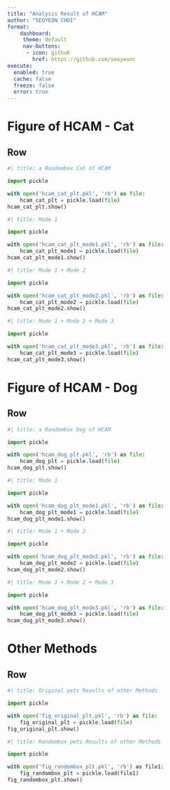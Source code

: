 ```yaml
---
title: "Analysis Result of HCAM"
author: "SEOYEON CHOI"
format:
    dashboard:
     theme: default
     nav-buttons:
      - icon: github
        href: https://github.com/seoyeonc
execute: 
  enabled: true
  cache: false
  freeze: false
  error: true
---
```


# Figure of HCAM - Cat

## Row {.tabset}

```python
#| title: a Randombox Cat of HCAM

import pickle

with open('hcam_cat_plt.pkl', 'rb') as file:
    hcam_cat_plt = pickle.load(file)
hcam_cat_plt.show()

```

```python
#| title: Mode 1

import pickle

with open('hcam_cat_plt_mode1.pkl', 'rb') as file:
    hcam_cat_plt_mode1 = pickle.load(file)
hcam_cat_plt_mode1.show()

```

```python
#| title: Mode 1 + Mode 2

import pickle

with open('hcam_cat_plt_mode2.pkl', 'rb') as file:
    hcam_cat_plt_mode2 = pickle.load(file)
hcam_cat_plt_mode2.show()

```

```python
#| title: Mode 1 + Mode 2 + Mode 3

import pickle

with open('hcam_cat_plt_mode3.pkl', 'rb') as file:
    hcam_cat_plt_mode3 = pickle.load(file)
hcam_cat_plt_mode3.show()


```

# Figure of HCAM - Dog

## Row {.tabset}

```python
#| title: a Randombox Dog of HCAM

import pickle

with open('hcam_dog_plt.pkl', 'rb') as file:
    hcam_dog_plt = pickle.load(file)
hcam_dog_plt.show()

```

```python
#| title: Mode 1

import pickle

with open('hcam_dog_plt_mode1.pkl', 'rb') as file:
    hcam_dog_plt_mode1 = pickle.load(file)
hcam_dog_plt_mode1.show()

```

```python
#| title: Mode 1 + Mode 2

import pickle

with open('hcam_dog_plt_mode2.pkl', 'rb') as file:
    hcam_dog_plt_mode2 = pickle.load(file)
hcam_dog_plt_mode2.show()

```

```python
#| title: Mode 1 + Mode 2 + Mode 3

import pickle

with open('hcam_dog_plt_mode3.pkl', 'rb') as file:
    hcam_dog_plt_mode3 = pickle.load(file)
hcam_dog_plt_mode3.show()

```

# Other Methods

## Row {.tabset}

```python
#| title: Original pets Results of other Methods

import pickle

with open('fig_original_plt.pkl', 'rb') as file:
    fig_original_plt = pickle.load(file)
fig_original_plt.show()
```

```python
#| title: Randombox pets Results of other Methods

import pickle

with open('fig_randombox_plt.pkl', 'rb') as file1:
    fig_randombox_plt = pickle.load(file1)
fig_randombox_plt.show()
```
